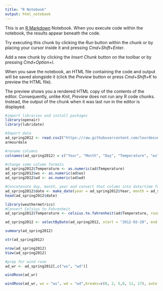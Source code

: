 ```yaml
---
title: "R Notebook"
output: html_notebook
---
```


This is an [R Markdown](http://rmarkdown.rstudio.com) Notebook. When you execute code within the notebook, the results appear beneath the code. 

Try executing this chunk by clicking the *Run* button within the chunk or by placing your cursor inside it and pressing *Cmd+Shift+Enter*. 

Add a new chunk by clicking the *Insert Chunk* button on the toolbar or by pressing *Cmd+Option+I*.

When you save the notebook, an HTML file containing the code and output will be saved alongside it (click the *Preview* button or press *Cmd+Shift+K* to preview the HTML file). 

The preview shows you a rendered HTML copy of the contents of the editor. Consequently, unlike *Knit*, *Preview* does not run any R code chunks. Instead, the output of the chunk when it was last run in the editor is displayed.
```r
#import libraries and install packages
library(openair)
library(lubridate)
```

```r
#Import data
ad_spring2012 <- read.csv2("https://raw.githubusercontent.com/lourdesvera/Community_Air_Montoring/master/Wind_Analyses/Armourdale_10yrs.csv", header = TRUE, sep = ",", stringsAsFactors = FALSE )
armourdale
```

```r
#rename columns
colnames(ad_spring2012) = c("Year", "Month", "Day", "Temperature", "ws", "wd")
```

```r
#change some column formats
ad_spring2012$Temperature <- as.numeric(ad$Temperature)
ad_spring2012$ws <- as.numeric(ad$ws)
ad_spring2012$wd <- as.numeric(ad$wd)
```

```r
#Concatenate day, month, year and convert that column into date/time format
ad_spring2012$date <- make_date(year = ad_spring2012$Year, month = ad_spring2012$Month , day = ad_spring2012$Day)
head(ad_spring2012$date)
```

```r
library(weathermetrics)
#Convert Celsius to Fahrenheit
ad_spring2012$Temperature <- celsius.to.fahrenheit(ad$Temperature, round = 2)
```

```r
ad_spring2012 <- selectByDate(ad_spring2012, start = "2012-03-20", end = "2012-06-19")
```


```r
summary(ad_spring2012)
```

```r
str(ad_spring2012)
```

```r
nrow(ad_spring2012)
View(ad_spring2012)
```

```r
#prep for wind rose
ad_wr <- ad_spring2012[,c("ws", "wd")]
```

```r
windRose(ad_wr)
```

```r
windRose(ad_wr, ws = "ws", wd = "wd",breaks=c(0, 2, 5,8, 11, 17), auto.text=FALSE, paddle=FALSE, annotate=FALSE, grid.line=5, key = list(labels = c(">0-2", ">2-5", ">5-8", ">8-11", ">11-17")), key.footer = "Spring 2012 Wind Speed Plot in Armourdale, KS (m/s)", key.position = "bottom",par.settings=list(axis.line=list(col="lightgray")), col = c("#4f4f4f", "#0a7cb9", "#f9be00", "#ff7f2f", "#d7153a"))
```